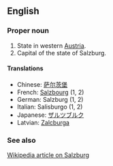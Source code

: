 ==English==

===Proper noun===

# State in western [[Austria]].
# Capital of the state of Salzburg.

====Translations====
*Chinese: [[萨尔茨堡]]
*French: [[Salzbourg]] (1, 2)
*German: Salzburg (1, 2)
*Italian: Salisburgo (1, 2)
*Japanese: [[ザルツブルク]]
*Latvian: [[Zalcburga]]

===See also===
[[w:Salzburg|Wikipedia article on Salzburg]]
